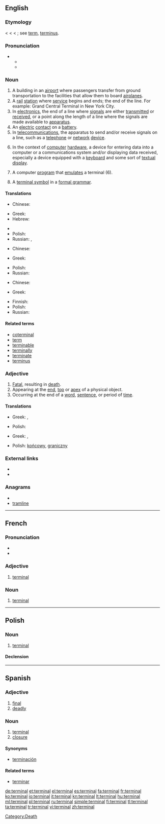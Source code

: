 {{wikipedia|dab=terminal}}
==English==

===Etymology===
< {{etyl|fr}} {{term|terminal|lang=fr}} < {{etyl|LL.}} {{term|terminalis||pertaining to a boundary or to the end, terminal, final}} < {{etyl|la}} {{term|terminus||a bound, boundary, limit, end}}; see [[term]], [[terminus]].

===Pronunciation===
* {{a|US}}
** {{IPA|/ˈtərmɪnəl/}}
** {{SAMPA|/"t@rmIn@l/}}

===Noun===
{{en-noun}}

# A building in an [[airport]] where passengers transfer from ground transportation to the facilities that allow them to board [[airplanes]].
# A [[rail]] [[station]] where [[service]] begins and ends; the end of the line.  For example: Grand Central Terminal in New York City.
# In [[electronics]], the end of a line where [[signal]]s are either [[transmit]]ted or [[receive]]d, or a point along the length of a line where the signals are made available to [[apparatus]].
# An [[electric]] [[contact]] on a [[battery]].
# In [[telecommunications]], the apparatus to send and/or receive signals on a line, such as a [[telephone]] or [[network]] [[device]].
# {{computing}} In the context of [[computer]] [[hardware]], a device for entering data into a computer or a communications system and/or displaying data received, especially a device equipped with a [[keyboard]] and some sort of [[textual]] [[display]].
# {{computing}} A computer [[program]] that [[emulate]]s a terminal (6).
# {{comptheory}} A [[terminal symbol]] in a [[formal grammar]].

====Translations====
{{trans-top|1. airport building}}
* Chinese:
*: {{trreq|Mandarin}}
* Greek: {{t|el|τερματικός σταθμός|m|tr=termatikós stathmós|sc=Grek}}
* Hebrew: {{t|he|בית נתיבות|tr=beit niteevot}}
{{trans-mid}}
* {{trreq|Norwegian}}
* Polish: {{t+|pl|terminal|m}}
* Russian: {{t+|ru|аэровокзал|m|tr=aerovokzál}}, {{t|ru|терминал|m|tr=terminál}}
{{trans-bottom}}

{{trans-top|6. device for entering data into a computer}}
* Chinese:
*: {{trreq|Mandarin}}
* Greek: {{t|el|τερματικό|n|tr=termatikó}}
{{trans-mid}}
* Polish: {{t+|pl|terminal|m}}
* Russian: {{t|ru|терминал|m|tr=terminál}}
{{trans-bottom}}

{{trans-top|7. a computer program that emulates a terminal}}
* Chinese:
*: {{trreq|Mandarin}}
* Greek: {{t|el|ιδεατό τερματικό|n|tr=ideató termatikó}}
{{trans-mid}}
* Finnish: {{t|fi|terminaali}}
* Polish: {{t+|pl|terminal|m}}
* Russian: {{t|ru|терминал|m|tr=terminál}}
{{trans-bottom}}

====Related terms====
* [[coterminal]]
* [[term]]
* [[terminable]]
* [[terminally]]
* [[terminate]]
* [[terminus]]

===Adjective===
{{en-adj|-}}

# [[fatal|Fatal]], resulting in [[death]].
# Appearing at the [[end]], [[top]] or [[apex]] of a physical object.
# Occurring at the end of a [[word]], [[sentence]], or period of [[time]].

====Translations====
{{trans-top|fatal, resulting in death}}
* Greek: {{t|el|καταληκτική ασθένεια|f|tr=kataliktikí asthéneia|sc=Grek}}, {{t|el|μοιραία ασθένεια|f|tr=moiraía asthéneia|sc=Grek}}
{{trans-mid}}
* Polish: {{t+|pl|śmiertelny|m}}
{{trans-bottom}}

{{trans-top|appearing at the end}}
* Greek: {{t|el|τελικός|m|tr=telikós|sc=Grek}}, {{t|el|ληκτικός|m|tr=liktikós|sc=Grek}}
{{trans-mid}}
* Polish: [[końcowy]], [[graniczny]] {{m}}
{{trans-bottom}}

===External links===
* {{R:Webster 1913}}
* {{R:Century 1911}}

===Anagrams===
* {{alphagram|aeilmnrt}}
* [[tramline#English|tramline]]

[[Category:Death]]

----

==French==

===Pronunciation===
* {{IPA|/tɛʁ.mi.nal/|lang=fr}}
* {{homophones|terminale|terminales}}

===Adjective===
{{fr-adj-al|termin}}

# [[#English|terminal]]

===Noun===
{{fr-noun|m|pl=terminaux}}

# [[#English|terminal]]

----

==Polish==

===Noun===
{{infl|pl|noun|g=m}}

# [[#English|terminal]]

====Declension====
{{pl-decl-noun
|terminal|terminale
|terminalu <br>(terminala)|terminali<br>/terminalów
|terminalowi|terminalom
|terminal|terminale
|terminalem|terminalami
|terminalu|terminalach
|terminalu|terminale
}}

----

==Spanish==

===Adjective===
{{es-adj|pl=terminales}}

# [[final]]
# [[deadly]]

===Noun===
{{es-noun-m|pl=terminales}}

# [[terminal#English|terminal]]
# [[closure]]

====Synonyms====
* {{sense|closure}} [[terminación]]

====Related terms====
* [[terminar]]

[[de:terminal]]
[[et:terminal]]
[[el:terminal]]
[[es:terminal]]
[[fa:terminal]]
[[fr:terminal]]
[[ko:terminal]]
[[io:terminal]]
[[it:terminal]]
[[kn:terminal]]
[[lt:terminal]]
[[hu:terminal]]
[[ml:terminal]]
[[pl:terminal]]
[[ru:terminal]]
[[simple:terminal]]
[[fi:terminal]]
[[tl:terminal]]
[[ta:terminal]]
[[tr:terminal]]
[[vi:terminal]]
[[zh:terminal]]